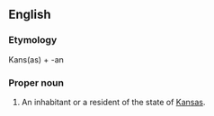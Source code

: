 ==English==

===Etymology===
Kans(as) + -an

===Proper noun===
{{en-proper noun|Kansans}}

# An inhabitant or a resident of the state of [[Kansas]].